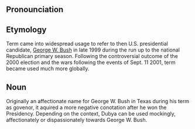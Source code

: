 ==Pronounciation==

==Etymology==
Term came into widespread usage to refer to then U.S. presidential candidate, [[George W. Bush]] in late 1999 during the run up to the national Republican primary season. Following the controversial outcome of the 2000 election and the wars following the events of Sept. 11 2001, term became used much more globally.

==Noun==
Originally an affectionate name for George W. Bush in Texas during his term as govenor, it aquired a more negative conotation after he won the Presidency.
Depending on the context, Dubya can be used mockingly, affectionately or dispassionately towards George W. Bush.